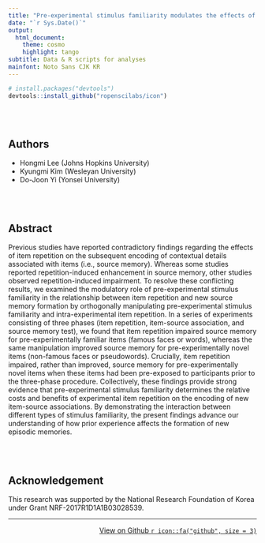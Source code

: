 ```yaml
---
title: "Pre-experimental stimulus familiarity modulates the effects of item repetition on source memory"
date: "`r Sys.Date()`"
output: 
  html_document:
    theme: cosmo 
    highlight: tango
subtitle: Data & R scripts for analyses
mainfont: Noto Sans CJK KR
---
```


```r
# install.packages("devtools")
devtools::install_github("ropenscilabs/icon")
```

<br><br>

## Authors

* Hongmi Lee (Johns Hopkins University)
* Kyungmi Kim (Wesleyan University)
* Do-Joon Yi (Yonsei University)

<br><br>

## Abstract

Previous studies have reported contradictory findings regarding the effects of item repetition on the subsequent encoding of contextual details associated with items (i.e., source memory). Whereas some studies reported repetition-induced enhancement in source memory, other studies observed repetition-induced impairment. To resolve these conflicting results, we examined the modulatory role of pre-experimental stimulus familiarity in the relationship between item repetition and new source memory formation by orthogonally manipulating pre-experimental stimulus familiarity and intra-experimental item repetition. In a series of experiments consisting of three phases (item repetition, item-source association, and source memory test), we found that item repetition impaired source memory for pre-experimentally familiar items (famous faces or words), whereas the same manipulation improved source memory for pre-experimentally novel items (non-famous faces or pseudowords). Crucially, item repetition impaired, rather than improved, source memory for pre-experimentally novel items when these items had been pre-exposed to participants prior to the three-phase procedure. Collectively, these findings provide strong evidence that pre-experimental stimulus familiarity determines the relative costs and benefits of experimental item repetition on the encoding of new item-source associations. By demonstrating the interaction between different types of stimulus familiarity, the present findings advance our understanding of how prior experience affects the formation of new episodic memories. 

<br><br>

## Acknowledgement

This research was supported by the National Research Foundation of Korea under Grant NRF-2017R1D1A1B03028539.

***
[[View on Github `r icon::fa("github", size = 3)`](https://github.com/cogneuro/FamSM)]{style="float:right"}